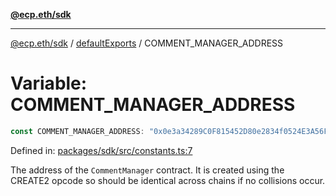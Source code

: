 [**@ecp.eth/sdk**](../../index.mdx)

***

[@ecp.eth/sdk](/sdk-reference/index.mdx) / [defaultExports](/sdk-reference/defaultExports/index.mdx) / COMMENT\_MANAGER\_ADDRESS

# Variable: COMMENT\_MANAGER\_ADDRESS

```ts
const COMMENT_MANAGER_ADDRESS: "0x0e3a34289C0F815452D80e2834f0524E3A56Fba5";
```

Defined in: [packages/sdk/src/constants.ts:7](https://github.com/ecp-eth/comments-monorepo/blob/main/packages/sdk/src/constants.ts#L7)

The address of the `CommentManager` contract.
It is created using the CREATE2 opcode so should be identical across chains if no collisions occur.
